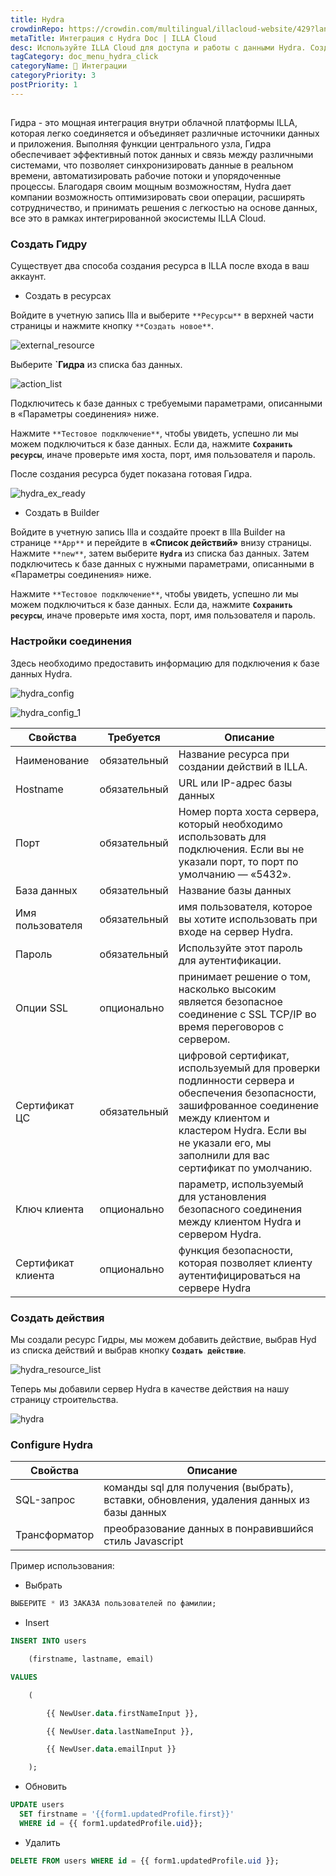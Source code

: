 ```yaml
---
title: Hydra
crowdinRepo: https://crowdin.com/multilingual/illacloud-website/429?languages=ru&filter=basic&value=0
metaTitle: Интеграция с Hydra Doc | ILLA Cloud
desc: Используйте ILLA Cloud для доступа и работы с данными Hydra. Создание приложений, которые могут запрашивать, обрабатывать и отображать данные.
tagCategory: doc_menu_hydra_click
categoryName: 🔨 Интеграции
categoryPriority: 3
postPriority: 1
---
```


## <h2 hidden>Что такое Hydra?</h2>

Гидра - это мощная интеграция внутри облачной платформы ILLA, которая легко соединяется и объединяет различные источники данных и приложения. Выполняя функции центрального узла, Гидра обеспечивает эффективный поток данных и связь между различными системами, что позволяет синхронизировать данные в реальном времени, автоматизировать рабочие потоки и упорядоченные процессы. Благодаря своим мощным возможностям, Hydra дает компании возможность оптимизировать свои операции, расширять сотрудничество, и принимать решения с легкостью на основе данных, все это в рамках интегрированной экосистемы ILLA Cloud.

### Создать Гидру

Существует два способа создания ресурса в ILLA после входа в ваш аккаунт.

-   Создать в ресурсах

Войдите в учетную запись Illa и выберите `**Ресурсы**` в верхней части страницы и нажмите кнопку `**Создать новое**`.

![external_resource](https://cdn.illacloud.com/official-website/img/docs/external_resource.png)

Выберите **\`Гидра** из списка баз данных.

![action_list](https://cdn.illacloud.com/official-website/img/docs/action_list_3.jpeg)

Подключитесь к базе данных с требуемыми параметрами, описанными в «Параметры соединения» ниже.

Нажмите `**Тестовое подключение**`, чтобы увидеть, успешно ли мы можем подключиться к базе данных. Если да, нажмите **`Сохранить ресурсы`**, иначе проверьте имя хоста, порт, имя пользователя и пароль.

После создания ресурса будет показана готовая Гидра.

![hydra_ex_ready](https://cdn.illacloud.com/official-website/img/official-site/intergration/hydra_ex_ready.jpeg)

-   Создать в Builder

Войдите в учетную запись Illa и создайте проект в Illa Builder на странице `**App**` и перейдите в **«Список действий»** внизу страницы. Нажмите `**new**`, затем выберите **`Hydra`** из списка баз данных. Затем подключитесь к базе данных с нужными параметрами, описанными в «Параметры соединения» ниже.

Нажмите `**Тестовое подключение**`, чтобы увидеть, успешно ли мы можем подключиться к базе данных. Если да, нажмите **`Сохранить ресурсы`**, иначе проверьте имя хоста, порт, имя пользователя и пароль.

### Настройки соединения

Здесь необходимо предоставить информацию для подключения к базе данных Hydra.

![hydra_config](https://cdn.illacloud.com/official-website/img/official-site/intergration/hydra_config.jpeg)

![hydra_config_1](https://cdn.illacloud.com/official-website/img/official-site/intergration/hydra_config_1.jpeg)

| Свойства                   | Требуется    | Описание                                                                                                                                                                                                                                                 |
| -------------------------- | ------------ | -------------------------------------------------------------------------------------------------------------------------------------------------------------------------------------------------------------------------------------------------------- |
| Наименование               | обязательный | Название ресурса при создании действий в ILLA.                                                                                                                                                                                                           |
| Hostname                   | обязательный | URL или IP-адрес базы данных                                                                                                                                                                                                                             |
| Порт                       | обязательный | Номер порта хоста сервера, который необходимо использовать для подключения. Если вы не указали порт, то порт по умолчанию — «5432».                                                                                                                      |
| База данных                | обязательный | Название базы данных                                                                                                                                                                                                                                     |
| Имя пользователя           | обязательный | имя пользователя, которое вы хотите использовать при входе на сервер Hydra.                                                                                                                                                                              |
| Пароль                     | обязательный | Используйте этот пароль для аутентификации.                                                                                                                                                                                                              |
| Опции SSL                  | опционально  | принимает решение о том, насколько высоким является безопасное соединение с SSL TCP/IP во время переговоров с сервером.                                                                                                                                  |
| Сертификат ЦС              | обязательный | цифровой сертификат, используемый для проверки подлинности сервера и обеспечения безопасности, зашифрованное соединение между клиентом и кластером Hydra. Если вы не указали его, мы заполнили для вас сертификат по умолчанию.                          |
| Ключ клиента               | опционально  | параметр, используемый для установления безопасного соединения между клиентом Hydra и сервером Hydra.                                                                                                                                                    |
| Сертификат клиента         | опционально  | функция безопасности, которая позволяет клиенту аутентифицироваться на сервере Hydra                                                                                                                                                                     |

### Создать действия

Мы создали ресурс Гидры, мы можем добавить действие, выбрав Hyd из списка действий и выбрав кнопку **`Создать действие`**.

![hydra_resource_list](https://cdn.illacloud.com/official-website/img/official-site/intergration/hydra_resource_list.jpeg)

Теперь мы добавили сервер Hydra в качестве действия на нашу страницу строительства.

![hydra](https://cdn.illacloud.com/official-website/img/official-site/intergration/hydra.jpeg)

### Configure Hydra

| Свойства      | Описание                                                                                 |
| ------------- | ---------------------------------------------------------------------------------------- |
| SQL-запрос    | команды sql для получения (выбрать), вставки, обновления, удаления данных из базы данных |
| Трансформатор | преобразование данных в понравившийся стиль Javascript                                   |

Пример использования:

-   Выбрать

```sql
ВЫБЕРИТЕ * ИЗ ЗАКАЗА пользователей по фамилии;
```

-   Insert

```sql
INSERT INTO users

	(firstname, lastname, email)

VALUES

	(

		{{ NewUser.data.firstNameInput }},

		{{ NewUser.data.lastNameInput }},

		{{ NewUser.data.emailInput }}

	);
```

-   Обновить

```sql
UPDATE users
  SET firstname = '{{form1.updatedProfile.first}}'
  WHERE id = {{ form1.updatedProfile.uid}};
```

-   Удалить

```sql
DELETE FROM users WHERE id = {{ form1.updatedProfile.uid }};
```

